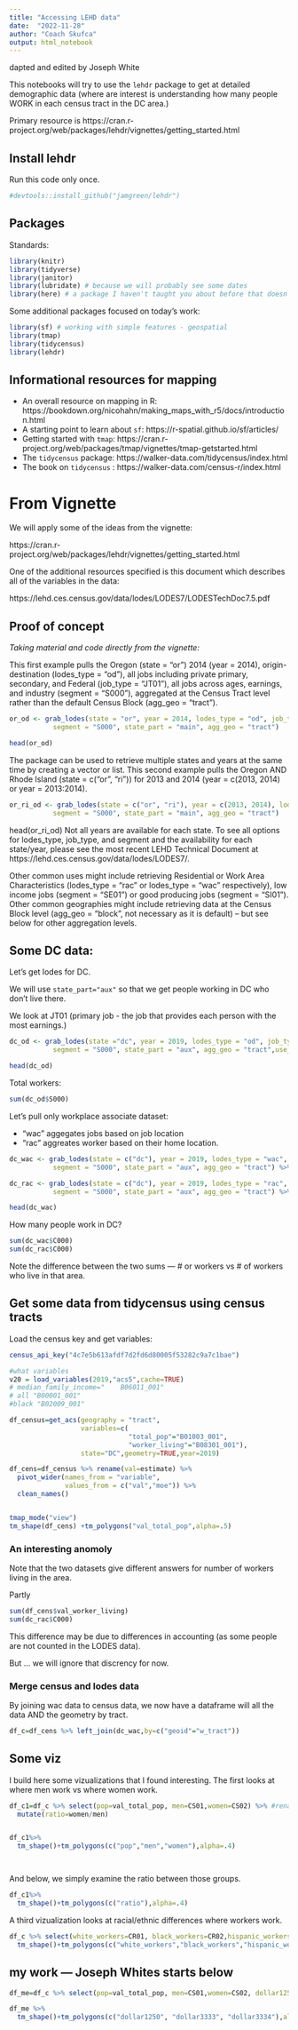 ```yaml
---
title: "Accessing LEHD data"
date:  "2022-11-28"
author: "Coach Skufca"
output: html_notebook
---
```


dapted and edited by Joseph White



This notebooks will try to use the `lehdr` package to get at detailed demographic data (where are interest is understanding how many people WORK in each census tract in the DC area.)

Primary resource is https://cran.r-project.org/web/packages/lehdr/vignettes/getting_started.html

## Install lehdr


Run this code only once.


```r
#devtools::install_github("jamgreen/lehdr")
```


## Packages

Standards:

```r
library(knitr)
library(tidyverse)
library(janitor)
library(lubridate) # because we will probably see some dates
library(here) # a package I haven't taught you about before that doesn't do much, but ....
```

Some additional packages focused on today's work:

```r
library(sf) # working with simple features - geospatial
library(tmap)
library(tidycensus)
library(lehdr)

```
## Informational resources for mapping

* An overall resource on mapping in R: https://bookdown.org/nicohahn/making_maps_with_r5/docs/introduction.html
* A starting point to learn about `sf`:  https://r-spatial.github.io/sf/articles/
* Getting started with `tmap`: https://cran.r-project.org/web/packages/tmap/vignettes/tmap-getstarted.html
* The `tidycensus` package: https://walker-data.com/tidycensus/index.html
* The book on `tidycensus` : https://walker-data.com/census-r/index.html


# From Vignette

We will apply some of the ideas from the vignette: 

https://cran.r-project.org/web/packages/lehdr/vignettes/getting_started.html

One of the additional resources specified is this document which describes all of the variables in the data:

https://lehd.ces.census.gov/data/lodes/LODES7/LODESTechDoc7.5.pdf


## Proof of concept

*Taking material and code directly from the vignette:*


This first example pulls the Oregon (state = "or") 2014 (year = 2014), origin-destination (lodes_type = "od"), all jobs including private primary, secondary, and Federal (job_type = "JT01"), all jobs across ages, earnings, and industry (segment = "S000"), aggregated at the Census Tract level rather than the default Census Block (agg_geo = "tract").


```r
or_od <- grab_lodes(state = "or", year = 2014, lodes_type = "od", job_type = "JT00", 
           segment = "S000", state_part = "main", agg_geo = "tract")

head(or_od)
```

The package can be used to retrieve multiple states and years at the same time by creating a vector or list. This second example pulls the Oregon AND Rhode Island (state = c("or", "ri")) for 2013 and 2014 (year = c(2013, 2014) or year = 2013:2014).


```r
or_ri_od <- grab_lodes(state = c("or", "ri"), year = c(2013, 2014), lodes_type = "od", job_type = "JT01", 
           segment = "S000", state_part = "main", agg_geo = "tract") 
```

    

head(or_ri_od)
Not all years are available for each state. To see all options for lodes_type, job_type, and segment and the availability for each state/year, please see the most recent LEHD Technical Document at https://lehd.ces.census.gov/data/lodes/LODES7/.

Other common uses might include retrieving Residential or Work Area Characteristics (lodes_type = "rac" or lodes_type = "wac" respectively), low income jobs (segment = "SE01") or good producing jobs (segment = "SI01"). Other common geographies might include retrieving data at the Census Block level (agg_geo = "block", not necessary as it is default) – but see below for other aggregation levels.


## Some DC data:

Let's get lodes for DC.

We will use `state_part="aux"` so that we get people working in DC who don't live there.

We look at JT01 (primary job - the job that provides each person with the most earnings.)


```r
dc_od <- grab_lodes(state ="dc", year = 2019, lodes_type = "od", job_type = "JT01", 
           segment = "S000", state_part = "aux", agg_geo = "tract",use_cache=TRUE)

head(dc_od)
```
Total workers:

```r
sum(dc_od$S000)

```




Let's pull only workplace associate dataset:

* "wac" aggegates jobs based on job location
* "rac" aggreates worker based on their home location.

```r
dc_wac <- grab_lodes(state = c("dc"), year = 2019, lodes_type = "wac", job_type = "JT00", 
           segment = "S000", state_part = "aux", agg_geo = "tract") %>% filter(state=="DC")

dc_rac <- grab_lodes(state = c("dc"), year = 2019, lodes_type = "rac", job_type = "JT00", 
           segment = "S000", state_part = "aux", agg_geo = "tract") %>% filter(state=="DC")

head(dc_wac)
```

How many people work in DC?

```r
sum(dc_wac$C000)
sum(dc_rac$C000)
```

Note the difference between the two sums --- # or workers vs # of workers who live in that area.

## Get some data from tidycensus using census tracts


Load the census key and get variables:
```r
census_api_key("4c7e5b613afdf7d2fd6d80005f53282c9a7c1bae")

#what variables
v20 = load_variables(2019,"acs5",cache=TRUE)
# median_family_income="	B06011_001" 
# all "B00001_001"	
#black "B02009_001"
```

```r
df_census=get_acs(geography = "tract",
                  variables=c(
                              "total_pop"="B01003_001",
                              "worker_living"="B08301_001"),
                  state="DC",geometry=TRUE,year=2019) 
```


```r
df_cens=df_census %>% rename(val=estimate) %>%  
  pivot_wider(names_from = "variable",
              values_from = c("val","moe")) %>%
  clean_names()


tmap_mode("view")
tm_shape(df_cens) +tm_polygons("val_total_pop",alpha=.5)
```

### An interesting anomoly

Note that the two datasets give different answers for number of workers living in the area.

Partly 
```r
sum(df_cens$val_worker_living)
sum(dc_rac$C000)
```

This difference may be due to differences in accounting (as some people are not counted in the LODES data).

But ... we will ignore that discrency for now.


### Merge census and lodes data

By joining wac data to census data, we now have a dataframe will all the data AND the geometry by tract.

```r
df_c=df_cens %>% left_join(dc_wac,by=c("geoid"="w_tract"))
```


##  Some viz

I build here some vizualizations that I found interesting.  The first looks at where men work vs where women work.

```r
df_c1=df_c %>% select(pop=val_total_pop, men=CS01,women=CS02) %>% #renames while selecting
  mutate(ratio=women/men)


df_c1%>%
  tm_shape()+tm_polygons(c("pop","men","women"),alpha=.4)




```

And below, we simply examine the ratio between those groups.

```r
df_c1%>%
  tm_shape()+tm_polygons(c("ratio"),alpha=.4)
```

A third vizualization looks at racial/ethnic differences where workers work.

```r
df_c %>% select(white_workers=CR01, black_workers=CR02,hispanic_workers=CT02) %>%
  tm_shape()+tm_polygons(c("white_workers","black_workers","hispanic_workers"),alpha=.4)
```


## my work --- Joseph Whites starts below
```r
df_me=df_c %>% select(pop=val_total_pop, men=CS01,women=CS02, dollar1250=CE01, dollar3333=CE02, dollar3334=CE03)
```
```r
df_me %>% 
  tm_shape()+tm_polygons(c("dollar1250", "dollar3333", "dollar3334"),alpha=.4)
```

